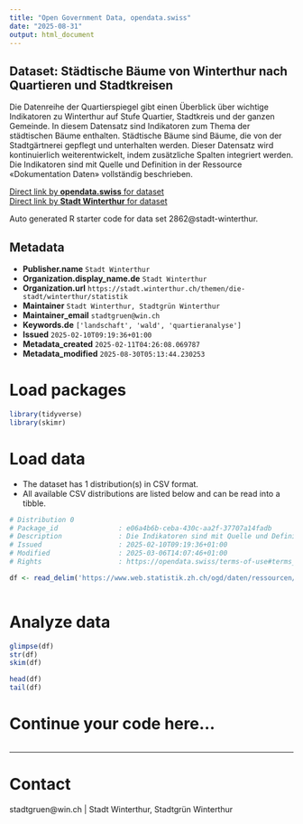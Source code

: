 ```yaml
---
title: "Open Government Data, opendata.swiss"
date: "2025-08-31"
output: html_document
---
```


## Dataset: Städtische Bäume von Winterthur nach Quartieren und Stadtkreisen

Die Datenreihe der Quartierspiegel gibt einen Überblick über wichtige Indikatoren zu Winterthur auf Stufe Quartier, Stadtkreis und der ganzen Gemeinde. In diesem Datensatz sind Indikatoren zum Thema der städtischen Bäume enthalten. Städtische Bäume sind Bäume, die von der Stadtgärtnerei gepflegt und unterhalten werden. Dieser Datensatz wird kontinuierlich weiterentwickelt, indem zusätzliche Spalten integriert werden. Die Indikatoren sind mit Quelle und Definition in der Ressource «Dokumentation Daten» vollständig beschrieben.

[Direct link by **opendata.swiss** for dataset](https://opendata.swiss/de/dataset/stadtische-baume-von-winterthur-nach-quartieren-und-stadtkreisen)<br>
[Direct link by **Stadt Winterthur** for dataset]()

Auto generated R starter code for data set 2862@stadt-winterthur.

## Metadata

- **Publisher.name** `Stadt Winterthur`
- **Organization.display_name.de** `Stadt Winterthur`
- **Organization.url** `https://stadt.winterthur.ch/themen/die-stadt/winterthur/statistik`
- **Maintainer** `Stadt Winterthur, Stadtgrün Winterthur`
- **Maintainer_email** `stadtgruen@win.ch`
- **Keywords.de** `['landschaft', 'wald', 'quartieranalyse']`
- **Issued** `2025-02-10T09:19:36+01:00`
- **Metadata_created** `2025-02-11T04:26:08.069787`
- **Metadata_modified** `2025-08-30T05:13:44.230253`


# Load packages

```r

library(tidyverse)
library(skimr)

```

# Load data

-   The dataset has 1 distribution(s) in CSV format.
-   All available CSV distributions are listed below and can be read into a tibble.

```r

# Distribution 0
# Package_id               : e06a4b6b-ceba-430c-aa2f-37707a14fadb
# Description              : Die Indikatoren sind mit Quelle und Definition in der Ressource «Dokumentation Daten» vollständig beschrieben.
# Issued                   : 2025-02-10T09:19:36+01:00
# Modified                 : 2025-03-06T14:07:46+01:00
# Rights                   : https://opendata.swiss/terms-of-use#terms_open

df <- read_delim('https://www.web.statistik.zh.ch/ogd/daten/ressourcen/KTZH_00002862_00005843.csv')



```

# Analyze data

```r

glimpse(df)
str(df)
skim(df)

head(df)
tail(df)

```

# Continue your code here...

```r

```

------------------------------------------------------------------------

# Contact

stadtgruen@win.ch | Stadt Winterthur, Stadtgrün Winterthur

